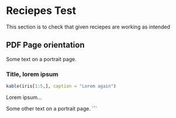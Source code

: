 # Reciepes Test

This section is to check that given reciepes are working as intended

## PDF Page orientation

Some text on a portrait page.

\newpage
\blandscape

### Title, lorem ipsum

```r
kable(iris[1:5,], caption = "Lorem again")
```
Lorem ipsum...

\newpage
\elandscape

Some other text on a portrait page.
```
